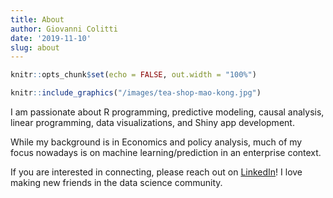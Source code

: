```yaml
---
title: About
author: Giovanni Colitti
date: '2019-11-10'
slug: about
---
```


```r
knitr::opts_chunk$set(echo = FALSE, out.width = "100%")
```

```r
knitr::include_graphics("/images/tea-shop-mao-kong.jpg")
```


I am passionate about R programming, predictive modeling, causal analysis, linear programming, 
data visualizations, and Shiny app development. 

While my background is in Economics and policy
analysis, much of my focus nowadays is on machine learning/prediction in an enterprise 
context.

If you are interested in connecting, please reach out on [LinkedIn](https://www.linkedin.com/in/giovanni-colitti-17821b6b/)! 
I love making new friends in the data science community.
